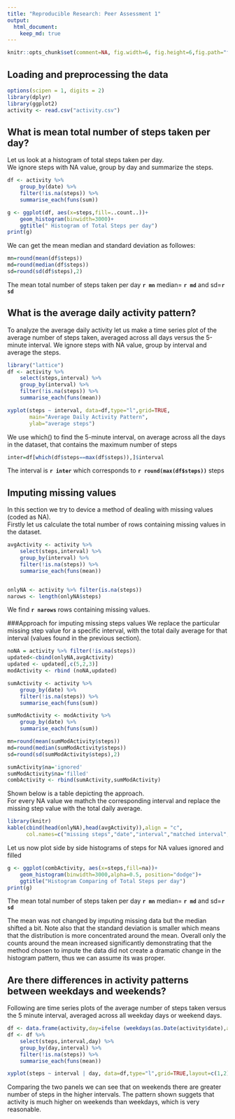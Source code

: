 ```yaml
---
title: "Reproducible Research: Peer Assessment 1"
output: 
  html_document:
    keep_md: true
---
```

```r
knitr::opts_chunk$set(comment=NA, fig.width=6, fig.height=6,fig.path="figure/")
```


## Loading and preprocessing the data
```r

options(scipen = 1, digits = 2)
library(dplyr)
library(ggplot2)
activity <- read.csv("activity.csv")

```



## What is mean total number of steps taken per day?


Let us look at a histogram of total steps taken per day.   
We ignore steps with NA value, group by day and summarize the steps.
```r
df <- activity %>%
    group_by(date) %>%
    filter(!is.na(steps)) %>%
    summarise_each(funs(sum))

g <- ggplot(df, aes(x=steps,fill=..count..))+
    geom_histogram(binwidth=3000)+
    ggtitle(" Histogram of Total Steps per day")
print(g)
```
   
We can get the mean median and standard deviation as followes:  
```r
mn=round(mean(df$steps))
md=round(median(df$steps))
sd=round(sd(df$steps),2)

```

The mean total number of steps taken per day **`r mn`**  median= **`r md`** and sd=**`r sd`** 

## What is the average daily activity pattern?
To analyze the average daily activity let us make a time series plot of the average number of steps taken, averaged across all days versus the 5-minute interval.
We ignore steps with NA value, group by interval and average the steps.

```r
library("lattice")
df <- activity %>%
    select(steps,interval) %>%
    group_by(interval) %>%
    filter(!is.na(steps)) %>%
    summarise_each(funs(mean))

xyplot(steps ~ interval, data=df,type="l",grid=TRUE,
       main="Average Daily Activity Pattern",
       ylab="average steps")

```

We use which() to find the 5-minute interval, on average across all the days in the dataset, that contains the maximum number of steps
```r
inter=df[which(df$steps==max(df$steps)),]$interval
```
The interval is **`r inter`** which corresponds to **`r round(max(df$steps))`** steps

## Imputing missing values
In this section we try to device a method of dealing with  missing values (coded as NA).   
Firstly let us calculate the total number of rows containing missing values in the dataset.

```r
avgActivity <- activity %>%
    select(steps,interval) %>%
    group_by(interval) %>%
    filter(!is.na(steps)) %>%
    summarise_each(funs(mean))


onlyNA <- activity %>% filter(is.na(steps))
narows <- length(onlyNA$steps)

```
   
We find  **`r narows`** rows containing missing values.   

###Approach for imputing missing steps values 
We replace the particular missing step value for a specific interval, with the total daily average for that interval (values found in the previous section).   

   
```r
noNA = activity %>% filter(!is.na(steps))
updated<-cbind(onlyNA,avgActivity)
updated <- updated[,c(5,2,3)]
modActivity <- rbind (noNA,updated)

sumActivity <- activity %>%
    group_by(date) %>%
    filter(!is.na(steps)) %>%
    summarise_each(funs(sum))

sumModActivity <- modActivity %>%
    group_by(date) %>%
    summarise_each(funs(sum))

mn=round(mean(sumModActivity$steps))
md=round(median(sumModActivity$steps))
sd=round(sd(sumModActivity$steps),2)

sumActivity$na='ignored'
sumModActivity$na='filled'
combActivity <- rbind(sumActivity,sumModActivity)


```
   

Shown below is a table depicting the approach.  
For every NA value we mathch the corresponding interval and replace the missing step value with the total daily average.
```r
library(knitr)
kable(cbind(head(onlyNA),head(avgActivity)),align = "c",
      col.names=c("missing steps","date","interval","matched interval","average steps"))

```
   
Let us now plot side by side histograms of steps for NA values ignored and filled 
```r
g <- ggplot(combActivity, aes(x=steps,fill=na))+
    geom_histogram(binwidth=3000,alpha=0.5, position="dodge")+
    ggtitle("Histogram Comparing of Total Steps per day")
print(g)

```


The mean total number of steps taken per day **`r mn`**  median= **`r md`** and sd=**`r sd`** 
   
The mean was not changed by imputing missing data but the median shifted a bit.  Note also that the standard deviation is smaller which means that the distribution is more concentrated around the mean.
Overall only the counts around the mean increased significantly demonstrating that the method chosen to impute the data did not create a dramatic change in the histogram pattern, thus we can assume its was proper.


## Are there differences in activity patterns between weekdays and weekends?

Following are time series plots of the average number of steps taken versus the 5 minute interval, averaged across all weekday days or weekend days.

```r
df <- data.frame(activity,day=ifelse (weekdays(as.Date(activity$date),abbreviate =TRUE)%in% c('Sat','Sun'),'weekend','weekday'))
df <- df %>%
    select(steps,interval,day) %>%
    group_by(day,interval) %>%
    filter(!is.na(steps)) %>%
    summarise_each(funs(mean))

xyplot(steps ~ interval | day, data=df,type="l",grid=TRUE,layout=c(1,2),main="Comparing Activity Patterns")

```
   
Comparing the two panels we can see that on weekends there are greater number of steps in the higher intervals.  The pattern shown suggets that activity is much higher on weekends than weekdays, which is very reasonable.   
